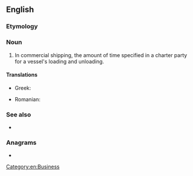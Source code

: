 ==English==

===Etymology===
{{compound|en|lay|time}}

===Noun===
{{en-noun|~}}

# In commercial shipping, the amount of time specified in a charter party for a vessel's loading and unloading.

====Translations====
{{trans-top|amount of time specified in a charter party for a vessel's loading and unloading}}
* Greek: {{t+|el|σταλία|f|sc=Grek}}
{{trans-mid}}
* Romanian: {{t|ro|timp de stalii}}
{{trans-bottom}}

===See also===
* {{l|en|demurrage}}

===Anagrams===
* {{l|en|meatily}}

[[Category:en:Business]]